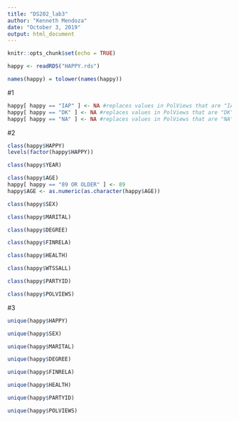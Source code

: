 ```yaml
---
title: "DS202_lab3"
author: "Kenneth Mendoza"
date: "October 3, 2019"
output: html_document
---
```


```r
knitr::opts_chunk$set(echo = TRUE)
```

```r
happy <- readRDS("HAPPY.rds")
```

```r
names(happy) = tolower(names(happy))
```

#1
```r
happy[ happy == "IAP" ] <- NA #replaces values in PolViews that are "IAP" to NA
happy[ happy == "DK" ] <- NA #replaces values in PolViews that are "DK" to NA
happy[ happy == "NA" ] <- NA #replaces values in PolViews that are "NA" to NA
```

#2
```r
class(happy$HAPPY)
levels(factor(happy$HAPPY))
```
```r
class(happy$YEAR)
```
```r
class(happy$AGE)
happy[ happy == "89 OR OLDER" ] <- 89
happy$AGE <- as.numeric(as.character(happy$AGE))
```

```r
class(happy$SEX)
```

```r
class(happy$MARITAL)
```

```r
class(happy$DEGREE)
```

```r
class(happy$FINRELA)
```

```r
class(happy$HEALTH)
```

```r
class(happy$WTSSALL)
```

```r
class(happy$PARTYID)
```

```r
class(happy$POLVIEWS)
```


#3
```r
unique(happy$HAPPY)
```

```r
unique(happy$SEX)
```

```r
unique(happy$MARITAL)
```

```r
unique(happy$DEGREE)
```

```r
unique(happy$FINRELA)
```

```r
unique(happy$HEALTH)
```

```r
unique(happy$PARTYID)
```

```r
unique(happy$POLVIEWS)
```